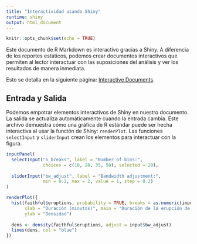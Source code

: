```yaml
---
title: "Interactividad usando Shiny"
runtime: shiny
output: html_document
---
```


```r
knitr::opts_chunk$set(echo = TRUE)
```

Este documento de R Markdown es interactivo gracias a Shiny. A diferencia de los reportes estáticos, podemos crear documentos interactivos que permiten al lector interactuar con las suposiciones del análisis y ver los resultados de manera inmediata. 

Esto se detalla en la siguiente página:
[Interactive Documents](http://rmarkdown.rstudio.com/authoring_shiny.html).

## Entrada y Salida

Podemos empotrar elementos interactivos de Shiny en nuestro documento. La salida se actualiza automáticamente cuando la entrada cambia. Este archivo demuestra cómo una gráfica de R estándar puede ser hecha interactiva al usar la función de Shiny: `renderPlot`. Las funciones `selectInput` y `sliderInput` crean los elementos para interactuar con la figura.

```r
inputPanel(
  selectInput("n_breaks", label = "Number of bins:",
              choices = c(10, 20, 35, 50), selected = 20),
  
  sliderInput("bw_adjust", label = "Bandwidth adjustment:",
              min = 0.2, max = 2, value = 1, step = 0.2)
)

renderPlot({
  hist(faithful$eruptions, probability = TRUE, breaks = as.numeric(input$n_breaks),
       xlab = "Duración (minutos)", main = "Duración de la erupción de un Geyser",
       ylab = "Densidad")
  
  dens <- density(faithful$eruptions, adjust = input$bw_adjust)
  lines(dens, col = "blue")
})
```

